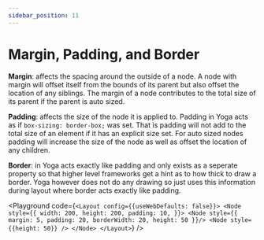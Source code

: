 ```yaml
---
sidebar_position: 11
---
```



# Margin, Padding, and Border

**Margin**: affects the spacing around the outside of a node. A node with margin
will offset itself from the bounds of its parent but also offset the
location of any siblings. The margin of a node contributes to the total size
of its parent if the parent is auto sized.

**Padding**: affects the size of the node it is applied to. Padding in Yoga acts as if
`box-sizing: border-box;` was set. That is padding will not add to the total size
of an element if it has an explicit size set. For auto sized nodes padding will increase
the size of the node as well as offset the location of any children.

**Border**: in Yoga acts exactly like padding and only exists as a seperate property so
that higher level frameworks get a hint as to how thick to draw a border. Yoga however
does not do any drawing so just uses this information during layout where border
acts exactly like padding.

<Playground code={`<Layout config={{useWebDefaults: false}}>
  <Node
    style={{
      width: 200,
      height: 200,
      padding: 10,
    }}>
    <Node
      style={{
        margin: 5,
        padding: 20,
        borderWidth: 20,
        height: 50
      }}/>
    <Node style={{height: 50}} />
  </Node>
</Layout>`} />
